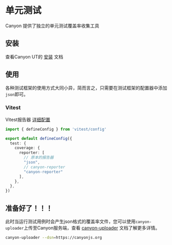 # 单元测试

Canyon 提供了独立的单元测试覆盖率收集工具

## 安装

查看Canyon UT的 [安装](/guide/ut.html#%E5%AE%89%E8%A3%85) 文档

## 使用

各种测试框架的使用方式大同小异，简而言之，只需要在测试框架的配置器中添加`json`即可。

### Vitest

Vitest报告器 [详细配置](https://cn.vitest.dev/guide/coverage.html#%E8%87%AA%E5%AE%9A%E4%B9%89%E8%A6%86%E7%9B%96%E7%8E%87%E7%9A%84%E6%8A%A5%E5%91%8A%E5%99%A8)

```typescript filename="vitest.config.ts" copy {10}
import { defineConfig } from 'vitest/config'

export default defineConfig({
  test: {
    coverage: {
      reporter: [
        // 原本的报告器
        "json",
        // canyon-reporter
        "canyon-reporter"
      ],
    },
  },
})
```

## 准备好了！！！

此时当运行测试用例时会产生json格式的覆盖率文件，您可以使用`canyon-uploader`上传至Canyon服务端，查看 [canyon-uploader]() 文档了解更多详情。

```bash copy
canyon-uploader --dsn=https://canyonjs.org
```
